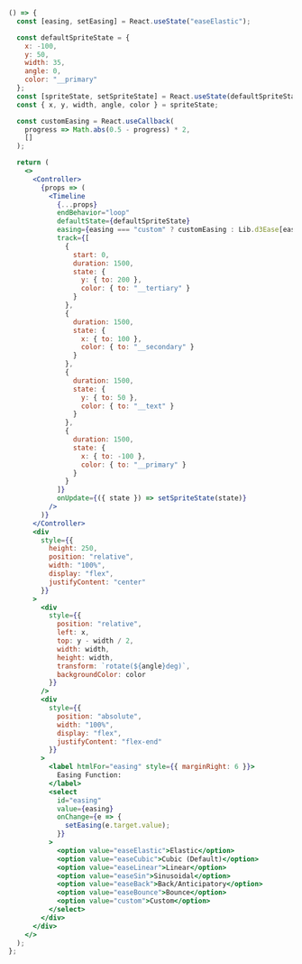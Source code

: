 ```jsx live startHidden
() => {
  const [easing, setEasing] = React.useState("easeElastic");

  const defaultSpriteState = {
    x: -100,
    y: 50,
    width: 35,
    angle: 0,
    color: "__primary"
  };
  const [spriteState, setSpriteState] = React.useState(defaultSpriteState);
  const { x, y, width, angle, color } = spriteState;

  const customEasing = React.useCallback(
    progress => Math.abs(0.5 - progress) * 2,
    []
  );

  return (
    <>
      <Controller>
        {props => (
          <Timeline
            {...props}
            endBehavior="loop"
            defaultState={defaultSpriteState}
            easing={easing === "custom" ? customEasing : Lib.d3Ease[easing]}
            track={[
              {
                start: 0,
                duration: 1500,
                state: {
                  y: { to: 200 },
                  color: { to: "__tertiary" }
                }
              },
              {
                duration: 1500,
                state: {
                  x: { to: 100 },
                  color: { to: "__secondary" }
                }
              },
              {
                duration: 1500,
                state: {
                  y: { to: 50 },
                  color: { to: "__text" }
                }
              },
              {
                duration: 1500,
                state: {
                  x: { to: -100 },
                  color: { to: "__primary" }
                }
              }
            ]}
            onUpdate={({ state }) => setSpriteState(state)}
          />
        )}
      </Controller>
      <div
        style={{
          height: 250,
          position: "relative",
          width: "100%",
          display: "flex",
          justifyContent: "center"
        }}
      >
        <div
          style={{
            position: "relative",
            left: x,
            top: y - width / 2,
            width: width,
            height: width,
            transform: `rotate(${angle}deg)`,
            backgroundColor: color
          }}
        />
        <div
          style={{
            position: "absolute",
            width: "100%",
            display: "flex",
            justifyContent: "flex-end"
          }}
        >
          <label htmlFor="easing" style={{ marginRight: 6 }}>
            Easing Function:
          </label>
          <select
            id="easing"
            value={easing}
            onChange={e => {
              setEasing(e.target.value);
            }}
          >
            <option value="easeElastic">Elastic</option>
            <option value="easeCubic">Cubic (Default)</option>
            <option value="easeLinear">Linear</option>
            <option value="easeSin">Sinusoidal</option>
            <option value="easeBack">Back/Anticipatory</option>
            <option value="easeBounce">Bounce</option>
            <option value="custom">Custom</option>
          </select>
        </div>
      </div>
    </>
  );
};
```
